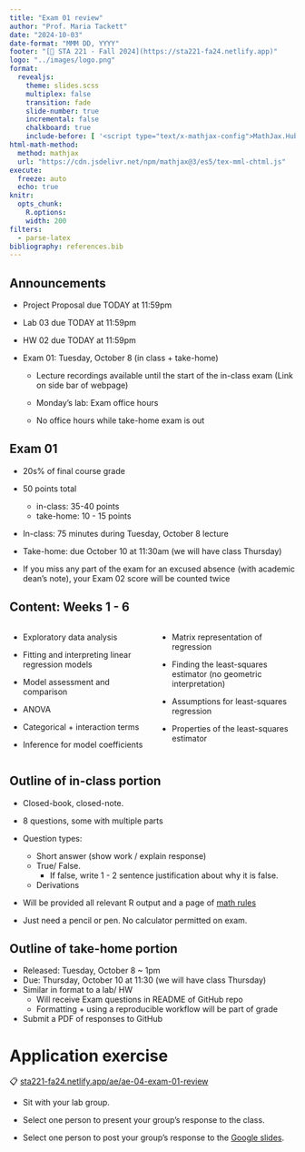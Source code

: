 ```yaml
---
title: "Exam 01 review"
author: "Prof. Maria Tackett"
date: "2024-10-03"
date-format: "MMM DD, YYYY"
footer: "[🔗 STA 221 - Fall 2024](https://sta221-fa24.netlify.app)"
logo: "../images/logo.png"
format: 
  revealjs:
    theme: slides.scss
    multiplex: false
    transition: fade
    slide-number: true
    incremental: false 
    chalkboard: true
    include-before: [ '<script type="text/x-mathjax-config">MathJax.Hub.Config({tex2jax: {enableAssistiveMml: false}});</script>']
html-math-method:
  method: mathjax
  url: "https://cdn.jsdelivr.net/npm/mathjax@3/es5/tex-mml-chtml.js"
execute:
  freeze: auto
  echo: true
knitr:
  opts_chunk: 
    R.options:      
    width: 200
filters:
  - parse-latex
bibliography: references.bib
---
```


## Announcements {.midi}

-   Project Proposal due TODAY at 11:59pm

-   Lab 03 due TODAY at 11:59pm

-   HW 02 due TODAY at 11:59pm

-   Exam 01: Tuesday, October 8 (in class + take-home)

    -   Lecture recordings available until the start of the in-class exam (Link on side bar of webpage)

    -   Monday's lab: Exam office hours

    -   No office hours while take-home exam is out

## Exam 01 {.midi}

-   20s% of final course grade

-   50 points total

    -   in-class: 35-40 points
    -   take-home: 10 - 15 points

-   In-class: 75 minutes during Tuesday, October 8 lecture

-   Take-home: due October 10 at 11:30am (we will have class Thursday)

-   If you miss any part of the exam for an excused absence (with academic dean's note), your Exam 02 score will be counted twice

## Content: Weeks 1 - 6

::: columns
::: {.column width="50%"}
-   Exploratory data analysis

-   Fitting and interpreting linear regression models

-   Model assessment and comparison

-   ANOVA

-   Categorical + interaction terms

-   Inference for model coefficients
:::

::: {.column width="50%"}
-   Matrix representation of regression

-   Finding the least-squares estimator (no geometric interpretation)

-   Assumptions for least-squares regression

-   Properties of the least-squares estimator
:::
:::

## Outline of in-class portion {.midi}

-   Closed-book, closed-note.

-   8 questions, some with multiple parts

-   Question types:

    -   Short answer (show work / explain response)
    -   True/ False.
        -   If false, write 1 - 2 sentence justification about why it is false.
    -   Derivations

-   Will be provided all relevant R output and a page of [math rules](../math-rules.html) <!--# Update link-->

-   Just need a pencil or pen. No calculator permitted on exam.

## Outline of take-home portion

-   Released: Tuesday, October 8 \~ 1pm
-   Due: Thursday, October 10 at 11:30 (we will have class Thursday)
-   Similar in format to a lab/ HW
    -   Will receive Exam questions in README of GitHub repo
    -   Formatting + using a reproducible workflow will be part of grade
-   Submit a PDF of responses to GitHub

# Application exercise

::: appex
📋 [sta221-fa24.netlify.app/ae/ae-04-exam-01-review](https://sta221-fa24.netlify.app/ae/ae-04-exam-01-review)
:::

-   Sit with your lab group.

-   Select one person to present your group's response to the class.

-   Select one person to post your group's response to the [Google slides](https://docs.google.com/presentation/d/1CGulfEDqeszbdy5Mn8AiGgn1kHTy8BLSBksucchlHVo/edit?usp=sharing).
